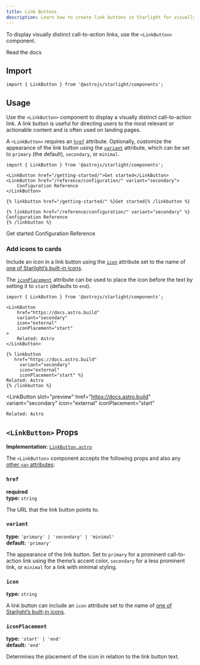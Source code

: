 ```yaml
---
title: Link Buttons
description: Learn how to create link buttons in Starlight for visually distinct call-to-action links.
---
```



To display visually distinct call-to-action links, use the `<LinkButton>` component.


<Preview>

<LinkButton slot="preview" href="/getting-started/">
	Read the docs
</LinkButton>

</Preview>

## Import

```tsx
import { LinkButton } from '@astrojs/starlight/components';
```

## Usage

Use the `<LinkButton>` component to display a visually distinct call-to-action link.
A link button is useful for directing users to the most relevant or actionable content and is often used on landing pages.

A `<LinkButton>` requires an [`href`](#href) attribute.
Optionally, customize the appearance of the link button using the [`variant`](#variant) attribute, which can be set to `primary` (the default), `secondary`, or `minimal`.

<Preview>

```mdx
import { LinkButton } from '@astrojs/starlight/components';

<LinkButton href="/getting-started/">Get started</LinkButton>
<LinkButton href="/reference/configuration/" variant="secondary">
	Configuration Reference
</LinkButton>
```

<Fragment slot="markdoc">

```markdoc
{% linkbutton href="/getting-started/" %}Get started{% /linkbutton %}

{% linkbutton href="/reference/configuration/" variant="secondary" %}
Configuration Reference
{% /linkbutton %}
```

</Fragment>

<Fragment slot="preview">
	<LinkButton href="/getting-started/">Get started</LinkButton>
	<LinkButton href="/reference/configuration/" variant="secondary">
		Configuration Reference
	</LinkButton>
</Fragment>

</Preview>

### Add icons to cards

Include an icon in a link button using the [`icon`](#icon) attribute set to the name of [one of Starlight’s built-in icons](/reference/icons/#all-icons).

The [`iconPlacement`](#iconplacement) attribute can be used to place the icon before the text by setting it to `start` (defaults to `end`).

<Preview>

```mdx {6-7}
import { LinkButton } from '@astrojs/starlight/components';

<LinkButton
	href="https://docs.astro.build"
	variant="secondary"
	icon="external"
	iconPlacement="start"
>
	Related: Astro
</LinkButton>
```

<Fragment slot="markdoc">

```markdoc {4-5}
{% linkbutton
   href="https://docs.astro.build"
	 variant="secondary"
	 icon="external"
	 iconPlacement="start" %}
Related: Astro
{% /linkbutton %}
```

</Fragment>

<LinkButton
	slot="preview"
	href="https://docs.astro.build"
	variant="secondary"
	icon="external"
	iconPlacement="start"
>
	Related: Astro
</LinkButton>

</Preview>

## `<LinkButton>` Props

**Implementation:** [`LinkButton.astro`](https://github.com/withastro/starlight/blob/main/packages/starlight/user-components/LinkButton.astro)

The `<LinkButton>` component accepts the following props and also any [other `<a>` attributes](https://developer.mozilla.org/en-US/docs/Web/HTML/Element/a):

### `href`

**required**  
**type:** `string`

The URL that the link button points to.

### `variant`

**type:** `'primary' | 'secondary' | 'minimal'`  
**default:** `'primary'`

The appearance of the link button.
Set to `primary` for a prominent call-to-action link using the theme’s accent color, `secondary` for a less prominent link, or `minimal` for a link with minimal styling.

### `icon`

**type:** `string`

A link button can include an `icon` attribute set to the name of [one of Starlight’s built-in icons](/reference/icons/#all-icons).

### `iconPlacement`

**type:** `'start' | 'end'`  
**default:** `'end'`

Determines the placement of the icon in relation to the link button text.
